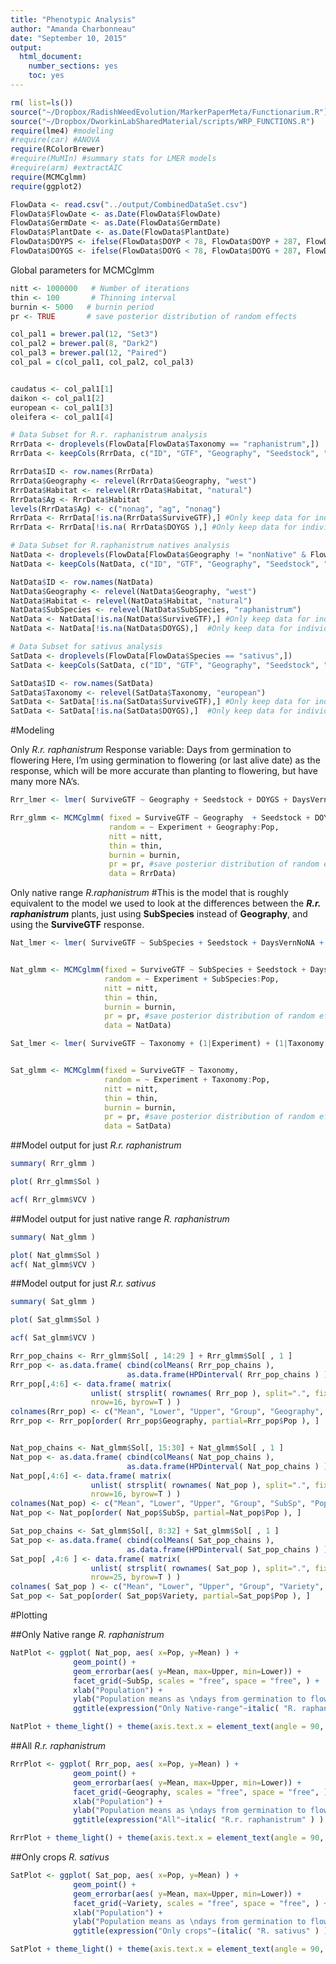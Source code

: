 ```yaml
---
title: "Phenotypic Analysis"
author: "Amanda Charbonneau"
date: "September 10, 2015"
output: 
  html_document: 
    number_sections: yes
    toc: yes
---
```


```r
rm( list=ls())
source("~/Dropbox/RadishWeedEvolution/MarkerPaperMeta/Functionarium.R")
source("~/Dropbox/DworkinLabSharedMaterial/scripts/WRP_FUNCTIONS.R")
require(lme4) #modeling
#require(car) #ANOVA
require(RColorBrewer)
#require(MuMIn) #summary stats for LMER models
#require(arm) #extractAIC
require(MCMCglmm)
require(ggplot2)
```


```r
FlowData <- read.csv("../output/CombinedDataSet.csv")
FlowData$FlowDate <- as.Date(FlowData$FlowDate)
FlowData$GermDate <- as.Date(FlowData$GermDate)
FlowData$PlantDate <- as.Date(FlowData$PlantDate)
FlowData$DOYPS <- ifelse(FlowData$DOYP < 78, FlowData$DOYP + 287, FlowData$DOYP - 78 )
FlowData$DOYGS <- ifelse(FlowData$DOYG < 78, FlowData$DOYG + 287, FlowData$DOYG - 78 )

```

Global parameters for MCMCglmm

```r

nitt <- 1000000   # Number of iterations
thin <- 100       # Thinning interval
burnin <- 5000   # burnin period
pr <- TRUE       # save posterior distribution of random effects

```

```r
col_pal1 = brewer.pal(12, "Set3")
col_pal2 = brewer.pal(8, "Dark2")
col_pal3 = brewer.pal(12, "Paired")
col_pal = c(col_pal1, col_pal2, col_pal3)


caudatus <- col_pal1[1]
daikon <- col_pal1[2]   
european <- col_pal1[3] 
oleifera <- col_pal1[4]

```

```r
# Data Subset for R.r. raphanistrum analysis
RrrData <- droplevels(FlowData[FlowData$Taxonomy == "raphanistrum",])
RrrData <- keepCols(RrrData, c("ID", "GTF", "Geography", "Seedstock", "GrowthEnvironment", "DOYGS", "DaysVernNoNA", "Pop", "Experiment", "Habitat", "PTF", "DOYPS", "Native", "PTG", "SurviveGTF"))

RrrData$ID <- row.names(RrrData)
RrrData$Geography <- relevel(RrrData$Geography, "west")
RrrData$Habitat <- relevel(RrrData$Habitat, "natural")
RrrData$Ag <- RrrData$Habitat
levels(RrrData$Ag) <- c("nonag", "ag", "nonag")
RrrData <- RrrData[!is.na(RrrData$SurviveGTF),] #Only keep data for individuals that have a flowering date
RrrData <- RrrData[!is.na( RrrData$DOYGS ),] #Only keep data for individuals that have a germination date
```

```r
# Data Subset for R.raphanistrum natives analysis
NatData <- droplevels(FlowData[FlowData$Geography != "nonNative" & FlowData$Species != "sativus",])
NatData <- keepCols(NatData, c("ID", "GTF", "Geography", "Seedstock", "GrowthEnvironment", "DOYGS", "DaysVernNoNA", "Pop", "Experiment", "Habitat", "PTF", "DOYPS", "Native", "Latency", "Species", "SubSpecies", "Taxonomy", "SurviveGTF"))

NatData$ID <- row.names(NatData)
NatData$Geography <- relevel(NatData$Geography, "west")
NatData$Habitat <- relevel(NatData$Habitat, "natural")
NatData$SubSpecies <- relevel(NatData$SubSpecies, "raphanistrum")
NatData <- NatData[!is.na(NatData$SurviveGTF),] #Only keep data for individuals that have a flowering date
NatData <- NatData[!is.na(NatData$DOYGS),]  #Only keep data for individuals that have a germination date
```

```r
# Data Subset for sativus analysis
SatData <- droplevels(FlowData[FlowData$Species == "sativus",])
SatData <- keepCols(SatData, c("ID", "GTF", "Geography", "Seedstock", "GrowthEnvironment", "DOYGS", "DaysVernNoNA", "Pop", "Experiment", "Habitat", "PTF", "DOYPS", "Sative", "Latency", "Species", "SubSpecies", "Taxonomy", "SurviveGTF"))

SatData$ID <- row.names(SatData)
SatData$Taxonomy <- relevel(SatData$Taxonomy, "european")
SatData <- SatData[!is.na(SatData$SurviveGTF),] #Only keep data for individuals that have a flowering date
SatData <- SatData[!is.na(SatData$DOYGS),]  #Only keep data for individuals that have a germiSation date
```


#Modeling

Only *R.r. raphanistrum*
Response variable: Days from germination to flowering
Here, I'm using germination to flowering (or last alive date) as the response, which will be more accurate than planting to flowering, but have many more NA's.

```r

Rrr_lmer <- lmer( SurviveGTF ~ Geography + Seedstock + DOYGS + DaysVernNoNA + (1|Experiment) + (1|Geography:Pop), data=RrrData  )

Rrr_glmm <- MCMCglmm( fixed = SurviveGTF ~ Geography  + Seedstock + DOYGS + DaysVernNoNA, 
                      random = ~ Experiment + Geography:Pop,
                      nitt = nitt,
                      thin = thin,
                      burnin = burnin,
                      pr = pr, #save posterior distribution of random effects
                      data = RrrData)

```


Only native range *R.raphanistrum*
#This is the model that is roughly equivalent to the model we used to look at the differences between the ***R.r. raphanistrum*** plants, just using **SubSpecies** instead of **Geography**, and using the **SurviveGTF** response. 

```r

Nat_lmer <- lmer( SurviveGTF ~ SubSpecies + Seedstock + DaysVernNoNA + (1|Experiment) + (1|SubSpecies:Pop), data=NatData  )


Nat_glmm <- MCMCglmm(fixed = SurviveGTF ~ SubSpecies + Seedstock + DaysVernNoNA, 
                     random = ~ Experiment + SubSpecies:Pop, 
                     nitt = nitt,
                     thin = thin,
                     burnin = burnin,
                     pr = pr, #save posterior distribution of random effects
                     data = NatData)
```

```r

Sat_lmer <- lmer( SurviveGTF ~ Taxonomy + (1|Experiment) + (1|Taxonomy:Pop), data=SatData  )


Sat_glmm <- MCMCglmm(fixed = SurviveGTF ~ Taxonomy, 
                     random = ~ Experiment + Taxonomy:Pop, 
                     nitt = nitt,
                     thin = thin,
                     burnin = burnin,
                     pr = pr, #save posterior distribution of random effects
                     data = SatData)
```

##Model output for just *R.r. raphanistrum*
```r
summary( Rrr_glmm )

```

```r
plot( Rrr_glmm$Sol )

acf( Rrr_glmm$VCV )
```

##Model output for just native range *R. raphanistrum*
```r

summary( Nat_glmm )

```
```r
plot( Nat_glmm$Sol )
acf( Nat_glmm$VCV )
```

##Model output for just *R.r. sativus*
```r
summary( Sat_glmm )

```

```r
plot( Sat_glmm$Sol )

acf( Sat_glmm$VCV )
```


```r
Rrr_pop_chains <- Rrr_glmm$Sol[ , 14:29 ] + Rrr_glmm$Sol[ , 1 ]
Rrr_pop <- as.data.frame( cbind(colMeans( Rrr_pop_chains ), 
                          as.data.frame(HPDinterval( Rrr_pop_chains ) ) ))
Rrr_pop[,4:6] <- data.frame( matrix( 
                  unlist( strsplit( rownames( Rrr_pop ), split=".", fixed=TRUE ) ),
                  nrow=16, byrow=T ) )
colnames(Rrr_pop) <- c("Mean", "Lower", "Upper", "Group", "Geography", "Pop")
Rrr_pop <- Rrr_pop[order( Rrr_pop$Geography, partial=Rrr_pop$Pop ), ]


Nat_pop_chains <- Nat_glmm$Sol[, 15:30] + Nat_glmm$Sol[ , 1 ]
Nat_pop <- as.data.frame( cbind(colMeans( Nat_pop_chains ), 
                          as.data.frame(HPDinterval( Nat_pop_chains ) ) ))
Nat_pop[,4:6] <- data.frame( matrix( 
                  unlist( strsplit( rownames( Nat_pop ), split=".", fixed=TRUE ) ),
                  nrow=16, byrow=T ) )
colnames(Nat_pop) <- c("Mean", "Lower", "Upper", "Group", "SubSp", "Pop")
Nat_pop <- Nat_pop[order( Nat_pop$SubSp, partial=Nat_pop$Pop ), ]

Sat_pop_chains <- Sat_glmm$Sol[, 8:32] + Sat_glmm$Sol[ , 1 ]
Sat_pop <- as.data.frame( cbind(colMeans( Sat_pop_chains ), 
                          as.data.frame(HPDinterval( Sat_pop_chains ) ) ))
Sat_pop[ ,4:6 ] <- data.frame( matrix( 
                  unlist( strsplit( rownames( Sat_pop ), split=".", fixed=TRUE ) ),
                  nrow=25, byrow=T ) )
colnames( Sat_pop ) <- c("Mean", "Lower", "Upper", "Group", "Variety", "Pop")
Sat_pop <- Sat_pop[order( Sat_pop$Variety, partial=Sat_pop$Pop ), ]
```
#Plotting

##Only Native range *R. raphanistrum*
```r
NatPlot <- ggplot( Nat_pop, aes( x=Pop, y=Mean) ) + 
              geom_point() + 
              geom_errorbar(aes( y=Mean, max=Upper, min=Lower)) + 
              facet_grid(~SubSp, scales = "free", space = "free", ) +
              xlab("Population") + 
              ylab("Population means as \ndays from germination to flower") + 
              ggtitle(expression("Only Native-range"~italic( "R. raphanistrum" ) ) ) 

NatPlot + theme_light() + theme(axis.text.x = element_text(angle = 90, hjust = 1))


```

##All *R.r. raphanistrum*
```r
RrrPlot <- ggplot( Rrr_pop, aes( x=Pop, y=Mean) ) + 
              geom_point() + 
              geom_errorbar(aes( y=Mean, max=Upper, min=Lower)) + 
              facet_grid(~Geography, scales = "free", space = "free", ) +
              xlab("Population") + 
              ylab("Population means as \ndays from germination to flower") + 
              ggtitle(expression("All"~italic( "R.r. raphanistrum" ) ) ) 

RrrPlot + theme_light() + theme(axis.text.x = element_text(angle = 90, hjust = 1))


```

##Only crops *R. sativus*
```r

SatPlot <- ggplot( Sat_pop, aes( x=Pop, y=Mean) ) + 
              geom_point() + 
              geom_errorbar(aes( y=Mean, max=Upper, min=Lower)) + 
              facet_grid(~Variety, scales = "free", space = "free", ) +
              xlab("Population") + 
              ylab("Population means as \ndays from germination to flower") + 
              ggtitle(expression("Only crops"~(italic( "R. sativus" ) ) ) ) 

SatPlot + theme_light() + theme(axis.text.x = element_text(angle = 90, hjust = 1))

```


